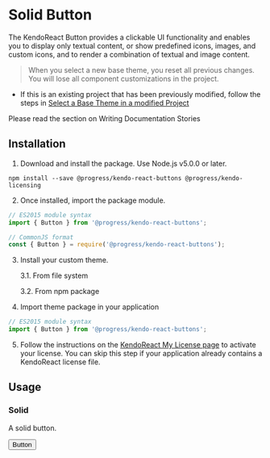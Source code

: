 <!--- SolidButton.stories.mdx --->

<!--- This is your Story template function, shown here in React -->


<Meta title="Components/Button/Solid" component={Button} />

# Solid Button

The KendoReact Button provides a clickable UI functionality and enables you to display only textual content, or show predefined icons, images, and custom icons, and to render a combination of textual and image content.

>When you select a new base theme, you reset all previous changes. You will lose all component customizations in the project.

* If this is an existing project that has been previously modified, follow the steps in [Select a Base Theme in a modified Project](#select-a-base-theme-in-a-modified-project)

Please read the section on <LinkTo story="flat-button" kind="components-button-flat">Writing Documentation Stories</LinkTo>

## Installation

1. Download and install the package. Use Node.js v5.0.0 or later.

```shell
npm install --save @progress/kendo-react-buttons @progress/kendo-licensing

```

2. Once installed, import the package module.

```js
// ES2015 module syntax
import { Button } from '@progress/kendo-react-buttons';
```
```js
// CommonJS format
const { Button } = require('@progress/kendo-react-buttons');
```
3. Install your custom theme.

    3.1. From file system

    3.2. From npm package


4. Import theme package in your application
```js
// ES2015 module syntax
import { Button } from '@progress/kendo-react-buttons';
```

5. Follow the instructions on the <a href="https://www.telerik.com/kendo-react-ui/my-license/">KendoReact My License page</a> to activate your license. You can skip this step if your application already contains a KendoReact license file.

## Usage

### Solid

A solid button.

<Canvas>
  <Story name="Solid Button">
      <Button>Button</Button>
  </Story>
</Canvas>